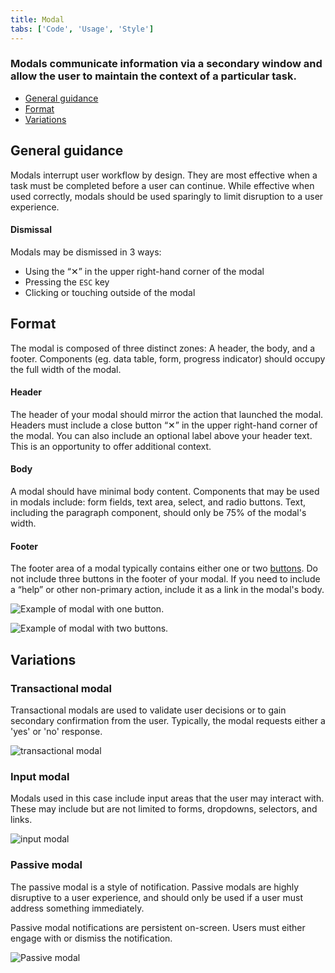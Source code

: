 ```yaml
---
title: Modal
tabs: ['Code', 'Usage', 'Style']
---
```


### Modals communicate information via a secondary window and allow the user to maintain the context of a particular task.

<AnchorLinks>

- [General guidance](#general-guidance)
- [Format](#format) 
- [Variations](#variations) 

</AnchorLinks>

## General guidance

Modals interrupt user workflow by design. They are most effective when a task must be completed before a user can continue. While effective when used correctly, modals should be used sparingly to limit disruption to a user experience.

#### Dismissal

Modals may be dismissed in 3 ways:

- Using the “✕” in the upper right-hand corner of the modal
- Pressing the `ESC` key
- Clicking or touching outside of the modal

## Format

The modal is composed of three distinct zones: A header, the body, and a footer. Components (eg. data table, form, progress indicator) should occupy the full width of the modal. 

#### Header

The header of your modal should mirror the action that launched the modal. Headers must include a close button “✕” in the upper right-hand corner of the modal. You can also include an optional label above your header text. This is an opportunity to offer additional context.

#### Body

A modal should have minimal body content. Components that may be used in modals include: form fields, text area, select, and radio buttons. Text, including the paragraph component, should only be 75% of the modal's width.

#### Footer

The footer area of a modal typically contains either one or two [buttons](/components/button). Do not include three buttons in the footer of your modal. If you need to include a “help” or other non-primary action, include it as a link in the modal's body.

<ImageComponent caption="Example of modal with one button." cols="8">

![Example of modal with one button.](images/modal-usage-4a.png)

</ImageComponent>

<ImageComponent caption="Example of modal with two buttons." cols="8">

![Example of modal with two buttons.](images/modal-usage-4b.png)

</ImageComponent>

## Variations

### Transactional modal

Transactional modals are used to validate user decisions or to gain secondary confirmation from the user. Typically, the modal requests either a 'yes' or 'no' response.

<ImageComponent cols="8">

![transactional modal](images/modal-usage-1.png)

</ImageComponent>

### Input modal

Modals used in this case include input areas that the user may interact with. These may include but are not limited to forms, dropdowns, selectors, and links.

<ImageComponent cols="8">

![input modal](images/modal-usage-2.png)

</ImageComponent>

### Passive modal

The passive modal is a style of notification. Passive modals are highly disruptive to a user experience, and should only be used if a user must address something immediately. 

Passive modal notifications are persistent on-screen. Users must either engage with or dismiss the notification.

<ImageComponent cols="8">

![Passive modal](images/modal-usage-3.png)

</ImageComponent>
